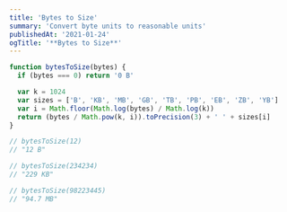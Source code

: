 ```yaml
---
title: 'Bytes to Size'
summary: 'Convert byte units to reasonable units'
publishedAt: '2021-01-24'
ogTitle: '**Bytes to Size**'
---
```


```js
function bytesToSize(bytes) {
  if (bytes === 0) return '0 B'

  var k = 1024
  var sizes = ['B', 'KB', 'MB', 'GB', 'TB', 'PB', 'EB', 'ZB', 'YB']
  var i = Math.floor(Math.log(bytes) / Math.log(k))
  return (bytes / Math.pow(k, i)).toPrecision(3) + ' ' + sizes[i]
}

// bytesToSize(12)
// "12 B"

// bytesToSize(234234)
// "229 KB"

// bytesToSize(98223445)
// "94.7 MB"
```
